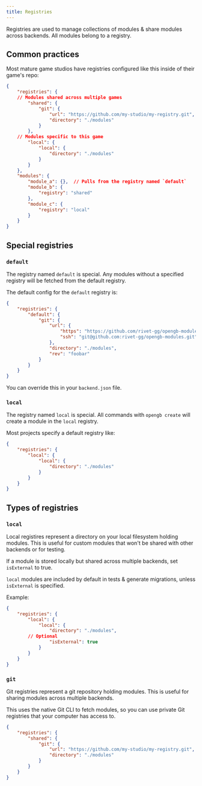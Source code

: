 ```yaml
---
title: Registries
---
```


Registries are used to manage collections of modules & share modules across backends.  All modules belong to a registry.

## Common practices

Most mature game studios have registries configured like this inside of their game's repo:

```json backend.json
{
	"registries": {
    // Modules shared across multiple games
		"shared": {
			"git": {
				"url": "https://github.com/my-studio/my-registry.git",
				"directory": "./modules"
			}
		},
    // Modules specific to this game
		"local": {
			"local": {
				"directory": "./modules"
			}
		}
	},
	"modules": {
		"module_a": {},  // Pulls from the registry named `default`
		"module_b": {
			"registry": "shared"
		},
		"module_c": {
			"registry": "local"
		}
	}
}
```

## Special registries

### `default`

The registry named `default` is special. Any modules without a specified registry will be fetched from the default registry.

The default config for the `default` registry is:

```json backend.json
{
	"registries": {
		"default": {
			"git": {
				"url": {
					"https": "https://github.com/rivet-gg/opengb-modules.git",
					"ssh": "git@github.com:rivet-gg/opengb-modules.git"
				},
				"directory": "./modules",
				"rev": "foobar"
			}
		}
	}
}
```

You can override this in your `backend.json` file.

### `local`

The registry named `local` is special. All commands with `opengb create` will create a module in the `local` registry.

Most projects specify a default registry like:

```json backend.json
{
	"registries": {
		"local": {
			"local": {
				"directory": "./modules"
			}
		}
	}
}
```

## Types of registries

### `local`

Local registires represent a directory on your local filesystem holding modules. This is useful for custom modules that won't be shared with other backends or for testing.

If a module is stored locally but shared across multiple backends, set `isExternal` to true.

`local` modules are included by default in tests & generate migrations, unless `isExternal` is specified.

Example:

```json backend.json
{
	"registries": {
		"local": {
			"local": {
				"directory": "./modules",
        // Optional
				"isExternal": true
			}
		}
	}
}
```

### `git`

Git registries represent a git repository holding modules. This is useful for sharing modules across multiple backends.

This uses the native Git CLI to fetch modules, so you can use private Git registries that your computer has access to.

```json backend.json
{
	"registries": {
		"shared": {
			"git": {
				"url": "https://github.com/my-studio/my-registry.git",
				"directory": "./modules"
			}
		}
	}
}
```
